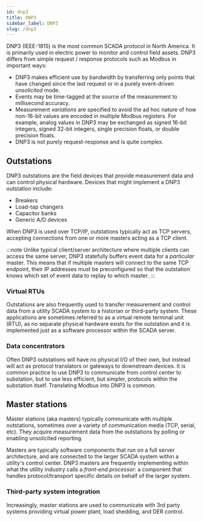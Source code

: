 ```yaml
---
id: dnp3
title: DNP3
sidebar_label: DNP3
slug: /dnp3
---
```



DNP3 (IEEE-1815) is the most common SCADA protocol in North America. It is primarily used in electric power 
to monitor and control field assets. DNP3 differs from simple request / response protocols such as Modbus in important ways:

* DNP3 makes efficient use by bandwidth by transferring only points that have changed since the last request or in a purely event-driven *unsolicited* mode.
* Events may be time-tagged at the source of the measurement to millisecond accuracy.
* Measurement *variations* are specified to avoid the ad hoc nature of how non-16-bit values are encoded in multiple Modbus registers. For example, analog
values in DNP3 may be exchanged as signed 16-bit integers, signed 32-bit integers, single precision floats, or double precision floats.
* DNP3 is not purely request-response and is quite complex.

## Outstations

DNP3 outstations are the field devices that provide measurement data and can control physical hardware. Devices that might implement a DNP3 outstation
include:

* Breakers
* Load-tap changers
* Capacitor banks
* Generic A/D devices

When DNP3 is used over TCP/IP, outstations typically act as TCP servers, accepting connections from one or more masters acting as a TCP client.

:::note
Unlike typical client/server architecture where multiple clients can access the same server, DNP3 statefully buffers event data for a *particular* master.
This means that if multiple masters will connect to the same TCP endpoint, their IP addresses must be preconfigured so that the outstation knows which
set of event data to replay to which master.
:::

### Virtual RTUs

Outstations are also frequently used to transfer measurement and control data from a utility SCADA system to a historian or third-party system. These applications are
sometimes referred to as a virtual remote terminal unit (RTU), as no separate physical hardware exists for the outstation and it is implemented just as a software
processor within the SCADA server.

### Data concentrators

Often DNP3 outstations will have no physical I/O of their own, but instead will act as protocol translators or gateways to downstream devices. It is common
practice to use DNP3 to communicate from control center to substation, but to use less efficient, but simpler, protocols within the substation itself. Translating
Modbus into DNP3 is common.

## Master stations

Master stations (aka masters) typically communicate with multiple outstations, sometimes over a variety of communication media (TCP, serial, etc). They acquire
measurement data from the outstations by polling or enabling unsolicited reporting.

Masters are typically software components that run on a full server architecture, and are connected to the larger SCADA system within a utility's control
center. DNP3 masters are frequently implementing within what the utility industry calls a *front-end processor*: a component that handles protocol/transport
specific details on behalf of the larger system.

### Third-party system integration

Increasingly, master stations are used to communicate with 3rd party systems providing virtual power plant, load shedding, and DER control.
